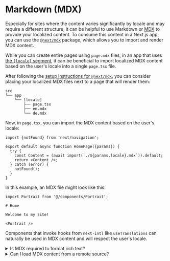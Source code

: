 
# Markdown (MDX)

Especially for sites where the content varies significantly by locale and may require a different structure, it can be helpful to use Markdown or [MDX](https://mdxjs.com) to provide your localized content. To consume this content in a Next.js app, you can use the [`@next/mdx`](https://nextjs.org/docs/app/building-your-application/configuring/mdx) package, which allows you to import and render MDX content.

While you can create entire pages using `page.mdx` files, in an app that uses [the `[locale]` segment](/docs/getting-started/app-router), it can be beneficial to import localized MDX content based on the user's locale into a single `page.tsx` file.

After following the [setup instructions for `@next/mdx`](https://nextjs.org/docs/app/building-your-application/configuring/mdx), you can consider placing your localized MDX files next to a page that will render them:

```
src
└── app
    └── [locale]
        ├── page.tsx
        ├── en.mdx
        └── de.mdx
```

Now, in `page.tsx`, you can import the MDX content based on the user's locale:

```tsx filename="src/app/[locale]/page.tsx"
import {notFound} from 'next/navigation';

export default async function HomePage({params}) {
  try {
    const Content = (await import(`./${params.locale}.mdx`)).default;
    return <Content />;
  } catch (error) {
    notFound();
  }
}
```

In this example, an MDX file might look like this:

```mdx filename="src/app/[locale]/en.mdx"
import Portrait from '@/components/Portrait';

# Home

Welcome to my site!

<Portrait />
```

Components that invoke hooks from `next-intl` like `useTranslations` can naturally be used in MDX content and will respect the user's locale.

<Details id="rich-text">
<summary>Is MDX required to format rich text?</summary>

Not at all! The built in message formatting of `next-intl` supports [rich text syntax](/docs/usage/messages#rich-text), which can be used to provide formatting, and to embed React components within messages.

MDX is best suited for cases where content varies significantly by locale. If all you're looking for is rich text formatting, the built-in message formatting may be an easier choice.

</Details>

<Details id="remote-files">
<summary>Can I load MDX content from a remote source?</summary>

Especially if you'd like to allow translators to collaborate on MDX files, you can consider uploading them to a translation management system like <PartnerContentLink href="https://crowdin.com/">Crowdin</PartnerContentLink>.

In this case, you can fetch the MDX content dynamically from within a page and parse it using a package like [`next-mdx-remote`](https://nextjs.org/docs/app/building-your-application/configuring/mdx#remote-mdx).

Note that MDX compiles to JavaScript and is dynamically evaluated. You should be sure to only load MDX content from a trusted source, otherwise this can lead to [arbitrary code execution](https://en.wikipedia.org/wiki/Arbitrary_code_execution).

</Details>
